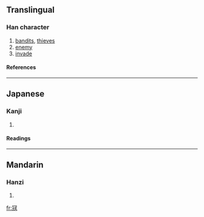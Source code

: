 {{see|寇}}

==Translingual==
===Han character===
{{Han char|rn=14|rad=冖|as=08|sn=10|four=|canj=月一山水 (BMUE)}}
# [[bandits]], [[thieves]]
# [[enemy]]
# [[invade]]
====References====
{{Han ref|kx=0131.011|dkj=01590|dj=0293.100|hdz=10304.070|uh=51A6|ud=20902}}
----
==Japanese==
===Kanji===
{{ja-kanji|grade=|rs=冖08}}
# {{defn|Japanese}}
====Readings====
{{ja-readings|on=[[こう]] (kō), [[く]] (ku)|kun=[[あだ]] (ada)}}
----
==Mandarin==
===Hanzi===
{{cmn-hanzi|pin=[[kòu]] ([[kou4]])|wg=k'ou<sup>4</sup>}}
# {{defn|Mandarin}}

[[fr:冦]]